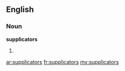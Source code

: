 ==English==

===Noun===
'''supplicators'''

# {{plural of|[[supplicator]]}}

[[ar:supplicators]]
[[fr:supplicators]]
[[my:supplicators]]